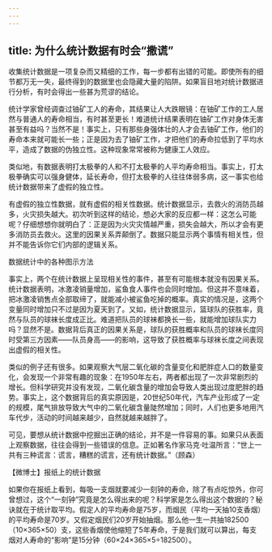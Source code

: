 ```yaml
---
---
---
```

title: 为什么统计数据有时会“撒谎”
---




收集统计数据是一项复杂而又精细的工作，每一步都有出错的可能。即使所有的细节都万无一失，最终得到的数据里也会隐藏大量的陷阱。如果盲目地对统计数据进行分析，有时会得出一些甚为荒谬的结论。

统计学家曾经调查过铀矿工人的寿命，其结果让人大跌眼镜：在铀矿工作的工人居然与普通人的寿命相当，有时甚至更长！难道统计结果表明在铀矿工作对身体无害甚至有益吗？当然不是！事实上，只有那些身强体壮的人才会去铀矿工作，他们的寿命本来就可能长一些；正是因为去了铀矿工作，才把他们的寿命拉低到了平均水平，造成了数据的伪独立性。这种现象常常被称为健康工人效应。

类似地，有数据表明打太极拳的人和不打太极拳的人平均寿命相当。事实上，打太极拳确实可以强身健体，延长寿命，但打太极拳的人往往体弱多病，这一事实也给统计数据带来了虚假的独立性。

有虚假的独立性数据，就有虚假的相关性数据。统计数据显示，去救火的消防员越多，火灾损失越大。初次听到这样的结论，想必大家的反应都一样：这怎么可能呢？仔细想想你就明白了：正是因为火灾灾情越严重，损失会越大，所以才会有更多消防员去救火。这里的因果关系弄颠倒了。数据只能显示两个事情有相关性，但并不能告诉你它们内部的逻辑关系。

数据统计中的各种图示方法



事实上，两个在统计数据上呈现相关性的事件，甚至有可能根本就没有因果关系。统计数据表明，冰激凌销量增加，鲨鱼食人事件也会同时增加。但这并不意味着，把冰激凌销售点全部取缔了，就能减小被鲨鱼吃掉的概率。真实的情况是，这两个变量同时增加只不过是因为夏天到了。又如，统计数据显示，篮球队的获胜率，竟然与队员的球袜长度成正比。难道把队员的球袜都换长一些，就能增加球队实力吗？显然不是。数据背后真正的因果关系是，球队的获胜概率和队员的球袜长度同时受第三方因素——队员身高——的影响，这导致了获胜概率与球袜长度之间表现出虚假的相关性。

类似的例子还有很多。如果观察大气层二氧化碳的含量变化和肥胖症人口的数量变化，会发现一个非常有趣的现象：在1950年左右，两者都出现了一次非常剧烈的增长。但科学研究并没有发现，二氧化碳含量的增加会导致人类出现过度肥胖的趋势。事实上，这个数据背后的真实原因是，20世纪50年代，汽车产业形成了一定的规模，尾气排放导致大气中的二氧化碳含量陡然增加；同时，人们也更多地用汽车代步，活动的时间越来越少，自然就越来越胖了。

可见，要想从统计数据中挖掘出正确的结论，并不是一件容易的事。如果只从表面上观察数据，往往会得到一些错误的信息。正如著名作家马克·吐温所言：“世上一共有三种谎言：谎言，糟糕的谎言，还有统计数据。”（顾森）





【微博士】报纸上的统计数据

如果你在报纸上看到，每吸一支烟就要减少一刻钟的寿命，除了有点吃惊外，你可曾想过，这个“一刻钟”究竟是怎么得出来的呢？科学家是怎么得出这个数据的？秘诀就在于统计取平均。假定人的平均寿命是75岁，而烟民（平均一天抽10支香烟）的平均寿命是70岁。又假定烟民们20岁开始抽烟。那么他一生一共抽182500（10×365×50）支，这些香烟使他缩短了5年寿命，于是我们就可以算出，每支烟对人寿命的“影响”是15分钟（60×24×365×5÷182500）。